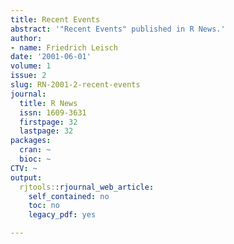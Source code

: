```yaml
---
title: Recent Events
abstract: '"Recent Events" published in R News.'
author:
- name: Friedrich Leisch
date: '2001-06-01'
volume: 1
issue: 2
slug: RN-2001-2-recent-events
journal:
  title: R News
  issn: 1609-3631
  firstpage: 32
  lastpage: 32
packages:
  cran: ~
  bioc: ~
CTV: ~
output:
  rjtools::rjournal_web_article:
    self_contained: no
    toc: no
    legacy_pdf: yes

---
```

